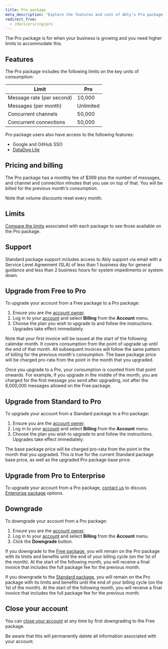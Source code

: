 ```yaml
---
title: Pro package
meta_description: "Explore the features and cost of Ably's Pro package."
redirect_from:
  - /docs/pricing/pro
---
```


The Pro package is for when your business is growing and you need higher limits to accommodate this.

## Features <a id="features"/>

The Pro package includes the following limits on the key units of consumption:

| Limit | Pro |
| ----- | --- |
| Message rate (per second) | 10,000 |
| Messages (per month) | Unlimited |
| Concurrent channels | 50,000 |
| Concurrent connections | 50,000 |

Pro package users also have access to the following features:

* Google and GitHub SSO
* [DataDog Lite](/docs/integrations/streaming/datadog#lite)

## Pricing and billing <a id="pricing"/>

The Pro package has a monthly fee of $399 plus the number of messages, and channel and connection minutes that you use on top of that. You will be billed for the previous month's consumption.

Note that volume discounts reset every month.

## Limits <a id="limits"/>

[Compare the limits](/docs/pricing/limits) associated with each package to see those available on the Pro package.

## Support <a id="support"/>

Standard package support includes access to Ably support via email with a Service Level Agreement (SLA) of less than 1 business day for general guidance and less than 2 business hours for system impediments or system down.

## Upgrade from Free to Pro <a id="free-pro"/>

To upgrade your account from a Free package to a Pro package:

1. Ensure you are the [account owner](/docs/account/users).
2. Log in to your [account](https://ably.com/login) and select **Billing** from the **Account** menu.
3. Choose the plan you wish to upgrade to and follow the instructions. Upgrades take effect immediately.

Note that your first invoice will be issued at the start of the following calendar month. It covers consumption from the point of upgrade up until the end of that month. All subsequent invoices will follow the same pattern of billing for the previous month's consumption. The base package price will be charged pro-rata from the point in the month that you upgraded.

Once you upgrade to a Pro, your consumption is counted from that point onwards. For example, if you upgrade in the middle of the month, you are charged for the first message you send after upgrading, not after the 6,000,000 messages allowed on the Free package.

## Upgrade from Standard to Pro <a id="standard-pro"/>

To upgrade your account from a Standard package to a Pro package:

1. Ensure you are the [account owner](/docs/account/users).
2. Log in to your [account](https://ably.com/login) and select **Billing** from the **Account** menu.
3. Choose the plan you wish to upgrade to and follow the instructions. Upgrades take effect immediately.

The base package price will be charged pro-rata from the point in the month that you upgraded. This is true for the current Standard package base price, as well as the upgraded Pro package base price.

## Upgrade from Pro to Enterprise <a id="pro-enterprise"/>

To upgrade your account from a Pro package, [contact us](https://ably.com/contact?cta=enterprise_package) to discuss [Enterprise package](/docs/platform/pricing/enterprise) options.

## Downgrade <a id="downgrade"/>

To downgrade your account from a Pro package:

1. Ensure you are the [account owner](/docs/account/users).
2. Log in to your [account](https://ably.com/login) and select **Billing** from the **Account** menu.
3. Click the **Downgrade** button.

If you downgrade to the [Free package](/docs/pricing/free), you will remain on the Pro package with its limits and benefits until the end of your billing cycle (on the 1st of the month). At the start of the following month, you will receive a final invoice that includes the full package fee for the previous month.

If you downgrade to the [Standard package](/docs/pricing/standard), you will remain on the Pro package with its limits and benefits until the end of your billing cycle (on the 1st of the month). At the start of the following month, you will receive a final invoice that includes the full package fee for the previous month.

## Close your account <a id="close"/>

You can [close your account](/docs/account/users#close) at any time by first downgrading to the Free package.

<Aside data-type='note'>
Be aware that this will permanently delete all information associated with your account.
</Aside>
